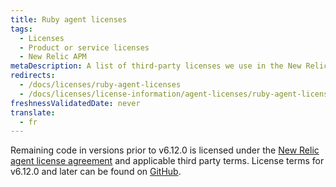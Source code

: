 ```yaml
---
title: Ruby agent licenses
tags:
  - Licenses
  - Product or service licenses
  - New Relic APM
metaDescription: A list of third-party licenses we use in the New Relic Ruby agent.
redirects:
  - /docs/licenses/ruby-agent-licenses
  - /docs/licenses/license-information/agent-licenses/ruby-agent-licenses
freshnessValidatedDate: never
translate:
  - fr
---
```


Remaining code in versions prior to v6.12.0 is licensed under the [New Relic agent license agreement](/docs/licenses/license-information/other-licenses/new-relic-agent-license) and applicable third party terms. License terms for v6.12.0 and later can be found on [GitHub](https://github.com/newrelic/newrelic-ruby-agent/blob/main/LICENSE).
